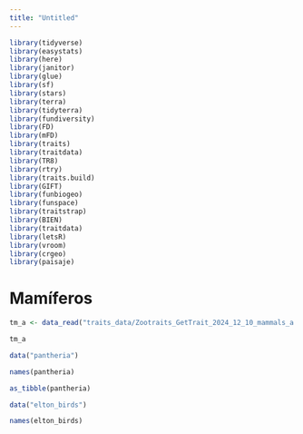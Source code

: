 ```yaml
---
title: "Untitled"
---
```


```r
library(tidyverse)
library(easystats)
library(here)
library(janitor)
library(glue)
library(sf)
library(stars)
library(terra)
library(tidyterra)
library(fundiversity)
library(FD)
library(mFD)
library(traits)
library(traitdata)
library(TR8)
library(rtry)
library(traits.build)
library(GIFT)
library(funbiogeo)
library(funspace)
library(traitstrap)
library(BIEN)
library(traitdata)
library(letsR)
library(vroom)
library(crgeo)
library(paisaje)
```

# Mamíferos

```r
tm_a <- data_read("traits_data/Zootraits_GetTrait_2024_12_10_mammals_a.xlsx")
```

```r
tm_a
```

```r
data("pantheria")
```

```r
names(pantheria)
```

```r
as_tibble(pantheria)
```

```r
data("elton_birds")
```

```r
names(elton_birds)
```

```r

```

```r

```


